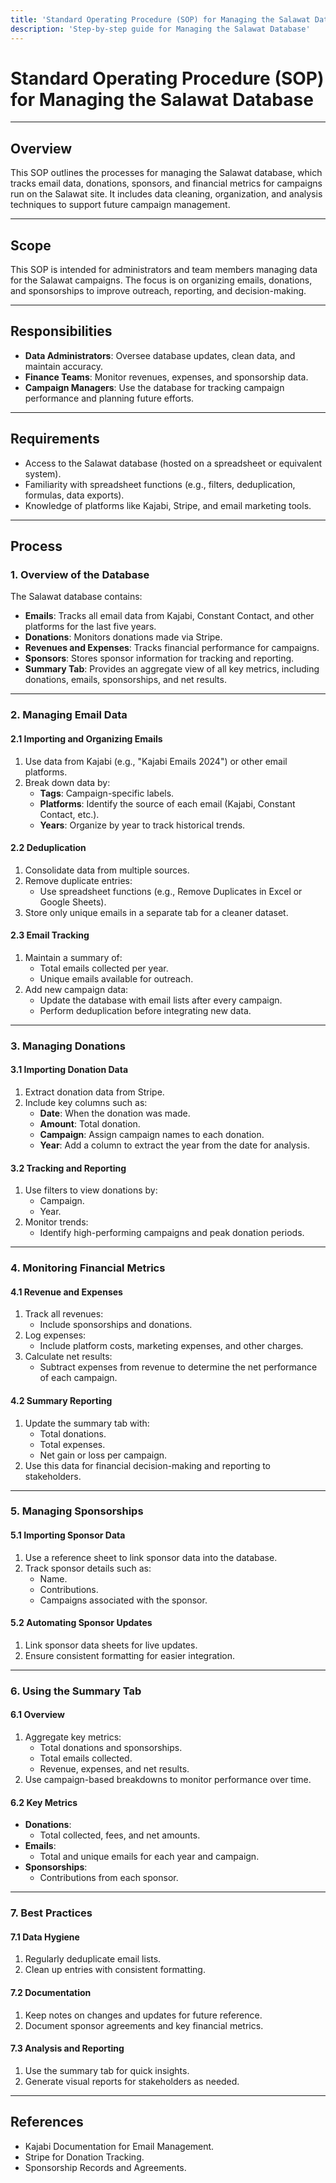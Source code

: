 ```yaml
---
title: 'Standard Operating Procedure (SOP) for Managing the Salawat Database'
description: 'Step-by-step guide for Managing the Salawat Database'
---
```


# Standard Operating Procedure (SOP) for Managing the Salawat Database

---

## Overview
This SOP outlines the processes for managing the Salawat database, which tracks email data, donations, sponsors, and financial metrics for campaigns run on the Salawat site. It includes data cleaning, organization, and analysis techniques to support future campaign management.

---

## Scope
This SOP is intended for administrators and team members managing data for the Salawat campaigns. The focus is on organizing emails, donations, and sponsorships to improve outreach, reporting, and decision-making.

---

## Responsibilities
- **Data Administrators**: Oversee database updates, clean data, and maintain accuracy.
- **Finance Teams**: Monitor revenues, expenses, and sponsorship data.
- **Campaign Managers**: Use the database for tracking campaign performance and planning future efforts.

---

## Requirements
- Access to the Salawat database (hosted on a spreadsheet or equivalent system).
- Familiarity with spreadsheet functions (e.g., filters, deduplication, formulas, data exports).
- Knowledge of platforms like Kajabi, Stripe, and email marketing tools.

---

## Process

### 1. Overview of the Database
The Salawat database contains:
- **Emails**: Tracks all email data from Kajabi, Constant Contact, and other platforms for the last five years.
- **Donations**: Monitors donations made via Stripe.
- **Revenues and Expenses**: Tracks financial performance for campaigns.
- **Sponsors**: Stores sponsor information for tracking and reporting.
- **Summary Tab**: Provides an aggregate view of all key metrics, including donations, emails, sponsorships, and net results.

---

### 2. Managing Email Data

#### **2.1 Importing and Organizing Emails**
1. Use data from Kajabi (e.g., "Kajabi Emails 2024") or other email platforms.
2. Break down data by:
   - **Tags**: Campaign-specific labels.
   - **Platforms**: Identify the source of each email (Kajabi, Constant Contact, etc.).
   - **Years**: Organize by year to track historical trends.

#### **2.2 Deduplication**
1. Consolidate data from multiple sources.
2. Remove duplicate entries:
   - Use spreadsheet functions (e.g., Remove Duplicates in Excel or Google Sheets).
3. Store only unique emails in a separate tab for a cleaner dataset.

#### **2.3 Email Tracking**
1. Maintain a summary of:
   - Total emails collected per year.
   - Unique emails available for outreach.
2. Add new campaign data:
   - Update the database with email lists after every campaign.
   - Perform deduplication before integrating new data.

---

### 3. Managing Donations

#### **3.1 Importing Donation Data**
1. Extract donation data from Stripe.
2. Include key columns such as:
   - **Date**: When the donation was made.
   - **Amount**: Total donation.
   - **Campaign**: Assign campaign names to each donation.
   - **Year**: Add a column to extract the year from the date for analysis.

#### **3.2 Tracking and Reporting**
1. Use filters to view donations by:
   - Campaign.
   - Year.
2. Monitor trends:
   - Identify high-performing campaigns and peak donation periods.

---

### 4. Monitoring Financial Metrics

#### **4.1 Revenue and Expenses**
1. Track all revenues:
   - Include sponsorships and donations.
2. Log expenses:
   - Include platform costs, marketing expenses, and other charges.
3. Calculate net results:
   - Subtract expenses from revenue to determine the net performance of each campaign.

#### **4.2 Summary Reporting**
1. Update the summary tab with:
   - Total donations.
   - Total expenses.
   - Net gain or loss per campaign.
2. Use this data for financial decision-making and reporting to stakeholders.

---

### 5. Managing Sponsorships

#### **5.1 Importing Sponsor Data**
1. Use a reference sheet to link sponsor data into the database.
2. Track sponsor details such as:
   - Name.
   - Contributions.
   - Campaigns associated with the sponsor.

#### **5.2 Automating Sponsor Updates**
1. Link sponsor data sheets for live updates.
2. Ensure consistent formatting for easier integration.

---

### 6. Using the Summary Tab

#### **6.1 Overview**
1. Aggregate key metrics:
   - Total donations and sponsorships.
   - Total emails collected.
   - Revenue, expenses, and net results.
2. Use campaign-based breakdowns to monitor performance over time.

#### **6.2 Key Metrics**
- **Donations**:
  - Total collected, fees, and net amounts.
- **Emails**:
  - Total and unique emails for each year and campaign.
- **Sponsorships**:
  - Contributions from each sponsor.

---

### 7. Best Practices

#### **7.1 Data Hygiene**
1. Regularly deduplicate email lists.
2. Clean up entries with consistent formatting.

#### **7.2 Documentation**
1. Keep notes on changes and updates for future reference.
2. Document sponsor agreements and key financial metrics.

#### **7.3 Analysis and Reporting**
1. Use the summary tab for quick insights.
2. Generate visual reports for stakeholders as needed.

---

## References
- Kajabi Documentation for Email Management.
- Stripe for Donation Tracking.
- Sponsorship Records and Agreements.


